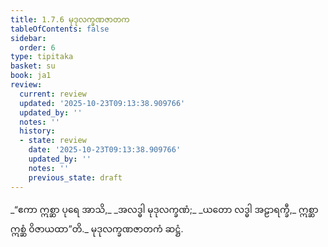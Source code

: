 ```yaml
---
title: 1.7.6 မုဒုလက္ခဏဇာတက
tableOfContents: false
sidebar:
  order: 6
type: tipitaka
basket: su
book: ja1
review:
  current: review
  updated: '2025-10-23T09:13:38.909766'
  updated_by: ''
  notes: ''
  history:
  - state: review
    date: '2025-10-23T09:13:38.909766'
    updated_by: ''
    notes: ''
    previous_state: draft
---
```



<ReviewStatus review={frontmatter.review} showDetails={true} />

<HypothesisAnnotation frontmatter={frontmatter} />

<DynamicBreadcrumb />

<Division number="66" book="ja1" e="ch" v="22" p="16">

<Paragraph number="145" type="verses" book="ja1">
_“ဧကာ ဣစ္ဆာ ပုရေ အာသိ,_  
_အလဒ္ဓါ မုဒုလက္ခဏံ;_  
_ယတော လဒ္ဓါ အဠာရက္ခီ,_  
ဣစ္ဆာ ဣစ္ဆံ ဝိဇာယထာ”တိ._  


</Paragraph>
</Division>

<Paragraph number="146" type="center" book="ja1">
မုဒုလက္ခဏဇာတကံ ဆဋ္ဌံ.
</Paragraph>
